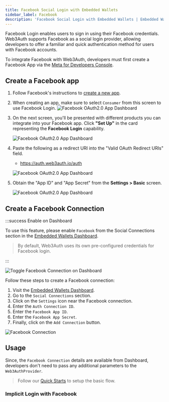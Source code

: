 ```yaml
---
title: Facebook Social Login with Embedded Wallets
sidebar_label: Facebook
description: 'Facebook Social Login with Embedded Wallets | Embedded Wallets'
---
```



Facebook Login enables users to sign in using their Facebook credentials. Web3Auth supports Facebook as a social login provider, allowing developers to offer a familiar and quick authentication method for users with Facebook accounts.

To integrate Facebook with Web3Auth, developers must first create a Facebook App via the [Meta for Developers Console](https://developers.facebook.com/).

## Create a Facebook app

1. Follow Facebook's instructions to [create a new app](https://developers.facebook.com/docs/development/create-an-app).
2. When creating an app, make sure to select `Consumer` from this screen to use Facebook Login. ![Facebook OAuth2.0 App Dashboard](/img/embedded-wallets/authentication/facebook/facebook-app.png)

3. On the next screen, you'll be presented with different products you can integrate into your Facebook app. Click **"Set Up"** in the card representing the **Facebook Login** capability.

   ![Facebook OAuth2.0 App Dashboard](/img/embedded-wallets/authentication/facebook/facebook-login-setup.png)

4. Paste the following as a redirect URI into the "Valid OAuth Redirect URIs" field.
   - https://auth.web3auth.io/auth

   ![Facebook OAuth2.0 App Dashboard](/img/embedded-wallets/authentication/facebook/facebook-login-settings-oauth.png)

5. Obtain the "App ID" and "App Secret" from the **Settings > Basic** screen.

   ![Facebook OAuth2.0 App Dashboard](/img/embedded-wallets/authentication/facebook/facebook-app-id-secret.png)

## Create a Facebook Connection

:::success Enable on Dashboard

To use this feature, please enable `Facebook` from the Social Connections section in the [Embedded Wallets Dashboard](https://dashboard.web3auth.io).

> By default, Web3Auth uses its own pre-configured credentials for Facebook login.

:::

<div style={{ display: 'flex', margin: '20px 0', justifyContent: 'center' }}>
  <img
    src={FacebookToggle}
    style={{
      maxWidth: '800px',
      borderRadius: '8px',
      boxShadow: '0 2px 6px rgba(0, 0, 0, 0.1)',
    }}
    alt="Toggle Facebook Connection on Dashboard"
  />
</div>

Follow these steps to create a Facebook connection:

1. Visit the [Embedded Wallets Dashboard](https://dashboard.web3auth.io).
1. Go to the `Social Connections` section.
1. Click on the `Settings` icon near the Facebook connection.
1. Enter the `Auth Connection ID`.
1. Enter the `Facebook App ID`.
1. Enter the `Facebook App Secret`.
1. Finally, click on the `Add Connection` button.

<div style={{ display: 'flex', margin: '20px 0', justifyContent: 'center' }}>
  <img
    src={FacebookConnection}
    style={{
      maxWidth: '600px',
      borderRadius: '8px',
      boxShadow: '0 2px 6px rgba(0, 0, 0, 0.1)',
    }}
    alt="Facebook Connection"
  />
</div>

## Usage

Since, the `Facebook Connection` details are available from Dashboard, developers don't need to pass any additional parameters to the `Web3AuthProvider`.

> Follow our [Quick Starts](/quickstart/?product=EMBEDDED_WALLETS&walletAggregatorOnly=NO&framework=REACT&stepIndex=0) to setup the basic flow.

### Implicit Login with Facebook

<ImplicitLoginFacebook />

